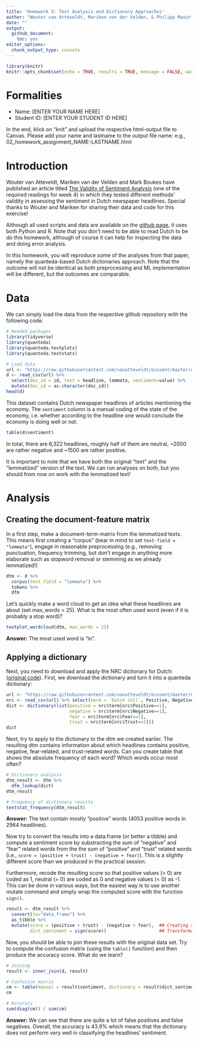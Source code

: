 ```yaml
---
title: 'Homework 3: Text Analysis and Dictionary Approaches'
author: "Wouter van Atteveldt, Mariken van der Velden, & Philipp Masur"
date: ""
output:
  github_document:
    toc: yes
editor_options:
  chunk_output_type: console
---
```


```r
library(knitr)
knitr::opts_chunk$set(echo = TRUE, results = TRUE, message = FALSE, warning = FALSE)
```

# Formalities

- Name:         [ENTER YOUR NAME HERE]
- Student ID:   [ENTER YOUR STUDENT ID HERE]   

In the end, klick on "knit" and upload the respective html-output file to Canvas. Please add your name and lastname to the output file name:
e.g., 02_homework_assignment_NAME-LASTNAME.html

# Introduction 

Wouter van Atteveldt, Mariken van der Velden and Mark Boukes have published an article titled [The Validity of Sentiment Analysis](https://raw.githubusercontent.com/vanatteveldt/ecosent/master/report/atteveldt_sentiment.pdf) (one of the required readings for week 4) in which they tested different methods' validity in assessing the sentiment in Dutch newspaper headlines. Special thanks to Wouter and Mariken for sharing their data and code for this exercise!

Although all used scripts and data are available on the [github page](https://github.com/vanatteveldt/ecosent),
it uses both Python and R.
Note that you don't need to be able to read Dutch to be do this homework,
although of course it can help for inspecting the data and doing error analysis.

In this homework, you will reproduce some of the analyses from that paper,
namely the quanteda-based Dutch dictionaries approach. Note that the outcome will not be identical as both preprocessing and ML implementation will be different,
but the outcomes are comparable. 


# Data 

We can simply load the data from the respective github repository with the following code. 

```r
# Needed packages
library(tidyverse)
library(quanteda)
library(quanteda.textplots)
library(quanteda.textstats)

# Load data
url <- "https://raw.githubusercontent.com/vanatteveldt/ecosent/master/data/intermediate/sentences_ml.csv"
d <- read_csv(url) %>% 
  select(doc_id = id, text = headline, lemmata, sentiment=value) %>%
  mutate(doc_id = as.character(doc_id))
head(d)
```

This dataset contains Dutch newspaper headlines of articles mentioning the economy. 
The `sentiment` column is a manual coding of the state of the economy, 
i.e. whether according to the headline one would conclude the economy is doing well or not. 

```r
table(d$sentiment)
```

In total, there are 6,322 headlines, roughly half of them are neutral, ~2000 are rather negative and ~1500 are rather positive.  

It is important to note that we have both the original "text" and the "lemmatized" version of the text. We can run analyses on both, but you should from now on work with the lemmatized text!

# Analysis

## Creating the document-feature matrix

In a first step, make a document-term-matrix from the lemmatized texts. This means first creating a "corpus" (bear in mind to set `text-field = "lemmata"`), engage in reasonable preprocessing (e.g., removing punctuation, frequency trimming, but don't engage in anything more elaborate such as stopword removal or stemming as we already lemmatized!)

```r
dtm <- d %>% 
  corpus(text_field = "lemmata") %>%
  tokens %>%
  dfm
```

Let's quickly make a word cloud to get an idea what these headlines are about (set max_words = 25). What is the most often used word (even if it is probably a stop word)?

```r
textplot_wordcloud(dtm, max_words = 25)
```

**Answer:** The most used word is "in". 


## Applying a dictionary

Next, you need to download and apply the NRC dictionary for Dutch: ([original code](https://github.com/vanatteveldt/ecosent/blob/master/src/data-processing/11_apply_dictionaries_quanteda.R)).
First, we download the dictionary and turn it into a quanteda dictionary:

```r
url <- "https://raw.githubusercontent.com/vanatteveldt/ecosent/master/data/raw/dictionaries/NRC-Emotion-Lexicon-v0.92-In105Languages-Nov2017Translations.csv"
nrc <- read_csv(url) %>% select(term = `Dutch (nl)`, Positive, Negative, Fear, Trust) %>% filter(term != 'NO TRANSLATION')
dict <- dictionary(list(positive = nrc$term[nrc$Positive==1],
                        negative = nrc$term[nrc$Negative==1],
                        fear = nrc$term[nrc$Fear==1],
                        trust = nrc$term[nrc$Trust==1]))
dict
```


Next, try to apply to the dictionary to the dtm we created earlier. The resulting dtm contains information about which headlines contains positive, negative, fear-related, and trust-related words. Can you create table that shows the absolute frequency of each word? Which words occur most often?

```r
# Dictionary analysis
dtm_result <- dtm %>%
  dfm_lookup(dict)
dtm_result

# Frequency of dictionary results
textstat_frequency(dtm_result)
```

**Answer:** The text contain mostly "positive" words (4053 positive words in 2964 headlines).

Now try to convert the results into a data.frame (or better a tibble) and compute a sentiment score by substracting the sum of "negative" and "fear" related words from the the sum of "positive" and "trust" related words (i.e., `score = (positive + trust) - (negative + fear)`). This is a slightly different score than we produced in the practical session. 

Furthermore, recode the resulting score so that positive values (> 0) are coded as 1, neutral (= 0) are coded as 0 and negative values (< 0) as -1. This can be done in various ways, but the easiest way is to use another mutate command and simply wrap the computed score with the function `sign()`. 

```r
result <- dtm_result %>%
  convert(to="data.frame") %>%
  as_tibble %>%
  mutate(score = (positive + trust) - (negative + fear),  ## Creating score
         dict_sentiment = sign(score))                    ## Transformation
```

Now, you should be able to join these results with the original data set. Try to compute the confusion matrix (using the `table()` function) and then produce the accuracy score. What do we learn?

```r
# Joining
result <- inner_join(d, result)

# Confusion matrix
cm <- table(manual = result$sentiment, dictionary = result$dict_sentiment)
cm

# Accuracy
sum(diag(cm)) / sum(cm)

```

**Answer:** We can see that there are quite a lot of false positives and false negatives. Overall, the accuracy is 43.9% which means that the dictionary does not perform very well in classifying the headlines' sentiment. 

